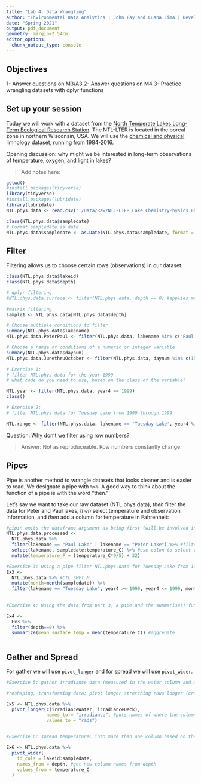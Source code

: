 ```yaml
---
title: "Lab 4: Data Wrangling"
author: "Environmental Data Analytics | John Fay and Luana Lima | Developed by Kateri Salk"
date: "Spring 2021"
output: pdf_document
geometry: margin=2.54cm
editor_options: 
  chunk_output_type: console
---
```


## Objectives
1- Answer questions on M3/A3
2- Answer questions on M4
3- Practice wrangling datasets with dplyr functions

## Set up your session

Today we will work with a dataset from the [North Temperate Lakes Long-Term Ecological Research Station](https://lter.limnology.wisc.edu/about/overview). The NTL-LTER is located in the boreal zone in northern Wisconsin, USA. We will use the [chemical and physical limnology dataset](https://lter.limnology.wisc.edu/content/cascade-project-north-temperate-lakes-lter-core-data-physical-and-chemical-limnology-1984), running from 1984-2016. 

Opening discussion: why might we be interested in long-term observations of temperature, oxygen, and light in lakes?

> Add notes here: 

```r
getwd()
#install.packages(tidyverse)
library(tidyverse)
#install.packages(lubridate)
library(lubridate)
NTL.phys.data <- read.csv("./Data/Raw/NTL-LTER_Lake_ChemistryPhysics_Raw.csv", stringsAsFactors = TRUE)

class(NTL.phys.data$sampledate)
# Format sampledate as date
NTL.phys.data$sampledate <- as.Date(NTL.phys.data$sampledate, format = "%m/%d/%y")
```


## Filter

Filtering allows us to choose certain rows (observations) in our dataset.

```r
class(NTL.phys.data$lakeid)
class(NTL.phys.data$depth)

# dplyr filtering
#NTL.phys.data.surface <- filter(NTL.phys.data, depth == 0) #applies mask, doesn't use tidyverse

#matrix filtering
sample1 <- NTL.phys.data[NTL.phys.data$depth]

# Choose multiple conditions to filter
summary(NTL.phys.data$lakename)
NTL.phys.data.PeterPaul <- filter(NTL.phys.data, lakename %in% c("Paul Lake", "Peter Lake")) #%in% supplies list

# Choose a range of conditions of a numeric or integer variable
summary(NTL.phys.data$daynum)
NTL.phys.data.JunethruOctober <- filter(NTL.phys.data, daynum %in% c(152:304))

# Exercise 1: 
# filter NTL.phys.data for the year 1999
# what code do you need to use, based on the class of the variable?

NTL.year <- filter(NTL.phys.data, year4 == 1999)
class()

# Exercise 2: 
# filter NTL.phys.data for Tuesday Lake from 1990 through 1999.

NTL.range <- filter(NTL.phys.data, lakename == 'Tuesday Lake', year4 %in% c(1990:1999))

```
Question: Why don't we filter using row numbers?

> Answer: Not as reproduceable. Row numbers constantly change.

## Pipes

Pipe is another method to wrangle datasets that looks cleaner and is easier to read.  We designate a pipe with `%>%`. A good way to think about the function of a pipe is with the word "then." 

Let's say we want to take our raw dataset (NTL.phys.data), *then* filter the data for Peter and Paul lakes, *then* select temperature and observation information, and *then* add a column for temperature in Fahrenheit: 

```r
#pipin omits the dataframe argument as being first (will be involved in pipe)
NTL.phys.data.processed <- 
  NTL.phys.data %>%
  filter(lakename == "Paul Lake" | lakename == "Peter Lake") %>% #filter out 2 lakes
  select(lakename, sampledate:temperature_C) %>% #use colon to select range of rows
  mutate(temperature_F = (temperature_C*9/5) + 32)

#Exercise 3: Using a pipe filter NTL.phys.data for Tuesday Lake from 1990 through 1999 only for July 
Ex3 <- 
  NTL.phys.data %>% #CTL SHFT M
  mutate(month=month(sampledate)) %>%  
  filter(lakename == "Tuesday Lake", year4 >= 1990, year4 <= 1999, month == 7) 
  
  
#Exercise 4: Using the data from part 3, a pipe and the summarise() function find the mean surface temperature (hints: you will need to add another filter for depth==0). Make sure you eliminate NAs before computing the means

Ex4 <-
  Ex3 %>% 
  filter(depth==0) %>% 
  summarize(mean_surface_temp = mean(temperature_C)) #aggregate
  
```

## Gather and Spread

For gather we will use `pivot_longer` and for spread we will use `pivot_wider`.

```r
#Exercise 5: gather irradiance data (measured in the water column and measured on the deck of the sampling boat) into one column using pivot_longer

#reshaping, transforming data; pivot longer stretching rows longer (creating more rows inn dataset). Want to combine 2 columns and then rename (do this for some visualization needs)

Ex5 <- NTL.phys.data %>% 
  pivot_longer(c(irradianceWater, irradianceDeck),
               names_to = "irradiance", #puts names of where the column came from in the name column
               values_to = "rads")


#Exercise 6: spread temperatureC into more than one column based on the depth

Ex6 <- NTL.phys.data %>% 
  pivot_wider(
    id_cols = lakeid:sampledate,
    names_from = depth, #get new column names from depth
    values_from = temperature_C 
  )
  
```

